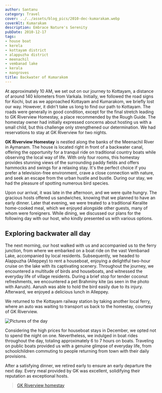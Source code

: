 ```yaml
---
author: Santanu
category: Travel
cover: ../../assets/blog_pics/2010-dec-kumarakam.webp
coverAlt: Kumarakam
description: Embrace Nature's Serenity
pubDate: 2010-12-17
tags:
- house boat
- kerela
- kottayam district
- alappuzha district
- meenachil
- vembanad lake
- kerala
- mangroves
title: Backwater of Kumarakom
---
```



At approximately 10 AM, we set out on our journey to Kottayam, a distance of around 140 kilometers from Varkala. Initially, we followed the road signs for Kochi, but as we approached Kottayam and Kumarakom, we briefly lost our way. However, it didn't take us long to find our path to Kottayam. The roads were generally in good condition, except for the final stretch leading to GK Riverview Homestay, a place recommended by the Rough Guide. The homestay owner had initially expressed concerns about hosting us with a small child, but this challenge only strengthened our determination. We had reservations to stay at GK Riverview for two nights.

**GK Riverview Homestay** is nestled along the banks of the Meenachil River in Aymanam. The house is located right in front of a backwater canal, offering the opportunity for a tranquil ride on traditional country boats while observing the local way of life. With only four rooms, this homestay provides stunning views of the surrounding paddy fields and offers hammocks and swings for a relaxing stay. It's the perfect choice if you prefer a television-free environment, crave a close connection with nature, and seek an escape from the urban hustle and bustle. During our stay, we had the pleasure of spotting numerous bird species.

Upon our arrival, it was late in the afternoon, and we were quite hungry. The gracious hosts offered us sandwiches, knowing that we planned to have an early dinner. Later that evening, we were treated to a traditional Keralite home-cooked meal, which we enjoyed alongside other guests, many of whom were foreigners. While dining, we discussed our plans for the following day with our host, who kindly presented us with various options.



## Exploring backwater all day

The next morning, our host walked with us and accompanied us to the ferry junction, from where we embarked on a boat ride on the vast Vembanad Lake, accompanied by local residents. Subsequently, we headed to Alappuzha (Alleppey) to rent a houseboat, enjoying a delightful two-hour cruise on the lake with its captivating scenery. Throughout the journey, we encountered a multitude of birds and houseboats, and witnessed the everyday life of village residents. During a brief stop for tender coconut refreshments, we encountered a pet Brahminy kite (as seen in the photo with Aarush). Aarush was able to hold the bird easily due to its injury. Afterward, we enjoyed a delicious lunch in Alleppey.

We returned to the Kottayam railway station by taking another local ferry, where an auto was waiting to transport us back to the homestay, courtesy of GK Riverview.

<Image src={pic1} alt="Pictures of the day"/>

Considering the high prices for houseboat stays in December, we opted not to spend the night on one. Nevertheless, we indulged in boat rides throughout the day, totaling approximately 6 to 7 hours on boats. Traveling on public boats provided us with a genuine glimpse of everyday life, from schoolchildren commuting to people returning from town with their daily provisions.

After a satisfying dinner, we retired early to ensure an early departure the next day. Every meal provided by GK was excellent, solidifying their reputation as exceptional hosts.

> [GK Riverview homestay](http://www.gkhomestay-kumarakom.com/ "gkhomestay-kumarakom")